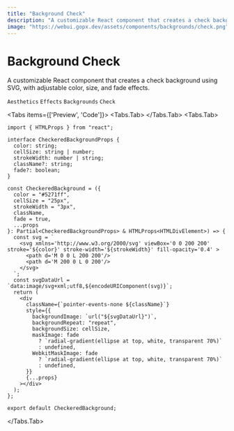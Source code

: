 ```yaml
---
title: "Background Check"
description: "A customizable React component that creates a check background using SVG, with adjustable color, size, and fade effects."
image: "https://webui.gopx.dev/assets/components/backgrounds/check.png"
---
```


# Background Check

<p className="component-description">A customizable React component that creates a check background using SVG, with adjustable color, size, and fade effects.</p>

`Aesthetics` `Effects` `Backgrounds` `Check`



<Tabs items={['Preview', 'Code']}>
  <Tabs.Tab>
<Showcase>
    <BackgroundCheck className="absolute inset-0" />
</Showcase>
  </Tabs.Tab>
  <Tabs.Tab>
```tsx filename="check.tsx" showLineNumbers
import { HTMLProps } from "react";

interface CheckeredBackgroundProps {
  color: string;
  cellSize: string | number;
  strokeWidth: number | string;
  className?: string;
  fade?: boolean;
}

const CheckeredBackground = ({
  color = "#5271ff",
  cellSize = "25px",
  strokeWidth = "3px",
  className,
  fade = true,
  ...props
}: Partial<CheckeredBackgroundProps> & HTMLProps<HTMLDivElement>) => {
  const svg = `
    <svg xmlns='http://www.w3.org/2000/svg' viewBox='0 0 200 200' stroke='${color}' stroke-width='${strokeWidth}' fill-opacity='0.4' >
      <path d='M 0 0 L 200 200'/>
      <path d='M 200 0 L 0 200'/>
    </svg>
  `;
  const svgDataUrl = `data:image/svg+xml;utf8,${encodeURIComponent(svg)}`;
  return (
    <div
      className={`pointer-events-none ${className}`}
      style={{
        backgroundImage: `url("${svgDataUrl}")`,
        backgroundRepeat: "repeat",
        backgroundSize: cellSize,
        maskImage: fade
          ? `radial-gradient(ellipse at top, white, transparent 70%)`
          : undefined,
        WebkitMaskImage: fade
          ? `radial-gradient(ellipse at top, white, transparent 70%)`
          : undefined,
      }}
      {...props}
    ></div>
  );
};

export default CheckeredBackground;
```
  </Tabs.Tab>
</Tabs>



